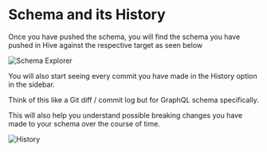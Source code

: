 # Schema and its History

Once you have pushed the schema, you will find the schema you have pushed in Hive against the respective target as seen below

![Schema Explorer](../../public/schema-explorer.png)

You will also start seeing every commit you have made in the History option in the sidebar.

Think of this like a Git diff / commit log but for GraphQL schema specifically.

This will also help you understand possible breaking changes you have made to your schema over the course of time.

![History](../../public/schema-history.png)
